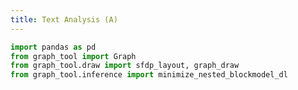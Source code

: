 ```yaml
---
title: Text Analysis (A)
---
```


```python
import pandas as pd
from graph_tool import Graph
from graph_tool.draw import sfdp_layout, graph_draw
from graph_tool.inference import minimize_nested_blockmodel_dl
```